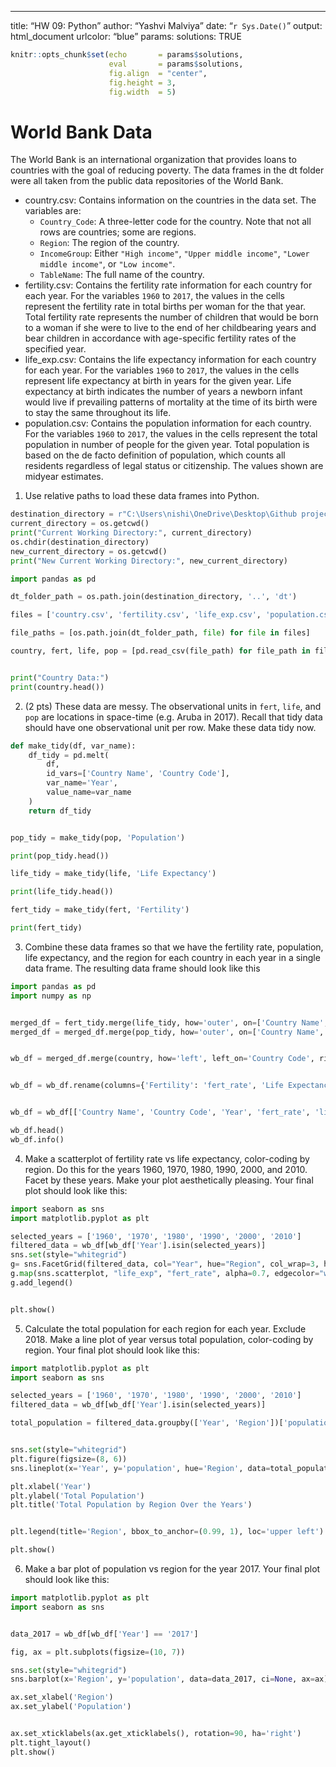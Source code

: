 ---
title: "HW 09: Python"
author: "Yashvi Malviya"
date: "`r Sys.Date()`"
output: html_document
urlcolor: "blue"
params:
  solutions: TRUE

```r
knitr::opts_chunk$set(echo       = params$solutions, 
                      eval       = params$solutions,
                      fig.align  = "center",
                      fig.height = 3, 
                      fig.width  = 5)
```

# World Bank Data

The World Bank is an international organization that
provides loans to countries with the goal of reducing poverty. The 
data frames in the dt folder were all taken from the public data 
repositories of the World Bank.

- country.csv: 
  Contains information on the countries in the data set. The
  variables are:
    - `Country_Code`: A three-letter code for the country. Note that not all
      rows are countries; some are regions.
    - `Region`: The region of the country.
    - `IncomeGroup`: Either `"High income"`, `"Upper middle income"`, 
      `"Lower middle income"`, or `"Low income"`.
    - `TableName`: The full name of the country.
- fertility.csv: 
  Contains the fertility rate information for each country
  for each year. For the variables `1960` to `2017`, the values in the cells
  represent the fertility rate in total births per woman for the that year. 
  Total fertility rate represents the number of children 
  that would be born to a woman if she were to live to the end of her 
  childbearing years and bear children in accordance with age-specific 
  fertility rates of the specified year.
- life_exp.csv: 
  Contains the life expectancy information for each country 
  for each year. For the variables `1960` to `2017`, the values in the cells
  represent life expectancy at birth in years for the given year. 
  Life expectancy at birth indicates the number of years a newborn 
  infant would live if prevailing patterns of mortality at the time of its
  birth were to stay the same throughout its life.
- population.csv: 
  Contains the population information for each country. For
  the variables `1960` to `2017`, the values in the cells represent the total
  population in number of people for the given year. 
  Total population is based on the de facto definition of
  population, which counts all residents regardless of legal status or 
  citizenship. The values shown are midyear estimates.
  
1. Use relative paths to load these data frames into Python.

```python

destination_directory = r"C:\Users\nishi\OneDrive\Desktop\Github projects\python"
current_directory = os.getcwd()
print("Current Working Directory:", current_directory)
os.chdir(destination_directory)
new_current_directory = os.getcwd()
print("New Current Working Directory:", new_current_directory)

```

```python
import pandas as pd

dt_folder_path = os.path.join(destination_directory, '..', 'dt')

files = ['country.csv', 'fertility.csv', 'life_exp.csv', 'population.csv']

file_paths = [os.path.join(dt_folder_path, file) for file in files]

country, fert, life, pop = [pd.read_csv(file_path) for file_path in file_paths]


print("Country Data:")
print(country.head())
```
    
2. (2 pts) These data are messy. The observational units in `fert`, `life`, and `pop`
   are locations in space-time (e.g. Aruba in 2017). Recall that tidy data
   should have one observational unit per row. Make these data tidy now.
   
```python

def make_tidy(df, var_name):
    df_tidy = pd.melt(
        df,
        id_vars=['Country Name', 'Country Code'],
        var_name='Year',
        value_name=var_name
    )
    return df_tidy


pop_tidy = make_tidy(pop, 'Population')

print(pop_tidy.head())

life_tidy = make_tidy(life, 'Life Expectancy')

print(life_tidy.head())

fert_tidy = make_tidy(fert, 'Fertility')

print(fert_tidy)
```
    
3.  Combine these data frames so that we have the fertility rate, population,
   life expectancy, and the region for each country in each year in a single
   data frame. The resulting data frame should look like this
   
```python
import pandas as pd
import numpy as np


merged_df = fert_tidy.merge(life_tidy, how='outer', on=['Country Name', 'Country Code', 'Year'])
merged_df = merged_df.merge(pop_tidy, how='outer', on=['Country Name', 'Country Code', 'Year'])


wb_df = merged_df.merge(country, how='left', left_on='Country Code', right_on='Country Code')


wb_df = wb_df.rename(columns={'Fertility': 'fert_rate', 'Life Expectancy': 'life_exp', 'Population': 'population'})


wb_df = wb_df[['Country Name', 'Country Code', 'Year', 'fert_rate', 'life_exp', 'population', 'Region']]

wb_df.head()
wb_df.info()

```
    
4.  Make a scatterplot of fertility rate vs life expectancy, color-coding by region. Do this for the years 1960, 1970, 1980, 1990, 2000, and 2010. Facet by these years. Make your plot aesthetically pleasing.  Your final plot should look like this:

```python
import seaborn as sns
import matplotlib.pyplot as plt

selected_years = ['1960', '1970', '1980', '1990', '2000', '2010']
filtered_data = wb_df[wb_df['Year'].isin(selected_years)]
sns.set(style="whitegrid")
g= sns.FacetGrid(filtered_data, col="Year", hue="Region", col_wrap=3, height=2, aspect=0.80)
g.map(sns.scatterplot, "life_exp", "fert_rate", alpha=0.7, edgecolor="w", s=100)
g.add_legend()


plt.show()

```
    
5.  Calculate the total population for each region for each year. Exclude 2018. 
   Make a line plot of year versus total population, color-coding by region.
   Your final plot should look like this:
   
```python
import matplotlib.pyplot as plt
import seaborn as sns

selected_years = ['1960', '1970', '1980', '1990', '2000', '2010']
filtered_data = wb_df[wb_df['Year'].isin(selected_years)]

total_population = filtered_data.groupby(['Year', 'Region'])['population'].sum().reset_index()


sns.set(style="whitegrid")
plt.figure(figsize=(8, 6)) 
sns.lineplot(x='Year', y='population', hue='Region', data=total_population, marker='o', palette='muted')

plt.xlabel('Year')
plt.ylabel('Total Population')
plt.title('Total Population by Region Over the Years')


plt.legend(title='Region', bbox_to_anchor=(0.99, 1), loc='upper left')

plt.show()


```
    
6. Make a bar plot of population vs region for the year 2017. Your final  plot should look like this:
```python
import matplotlib.pyplot as plt
import seaborn as sns


data_2017 = wb_df[wb_df['Year'] == '2017']

fig, ax = plt.subplots(figsize=(10, 7))

sns.set(style="whitegrid")
sns.barplot(x='Region', y='population', data=data_2017, ci=None, ax=ax)

ax.set_xlabel('Region')
ax.set_ylabel('Population')


ax.set_xticklabels(ax.get_xticklabels(), rotation=90, ha='right')
plt.tight_layout()
plt.show()


```
